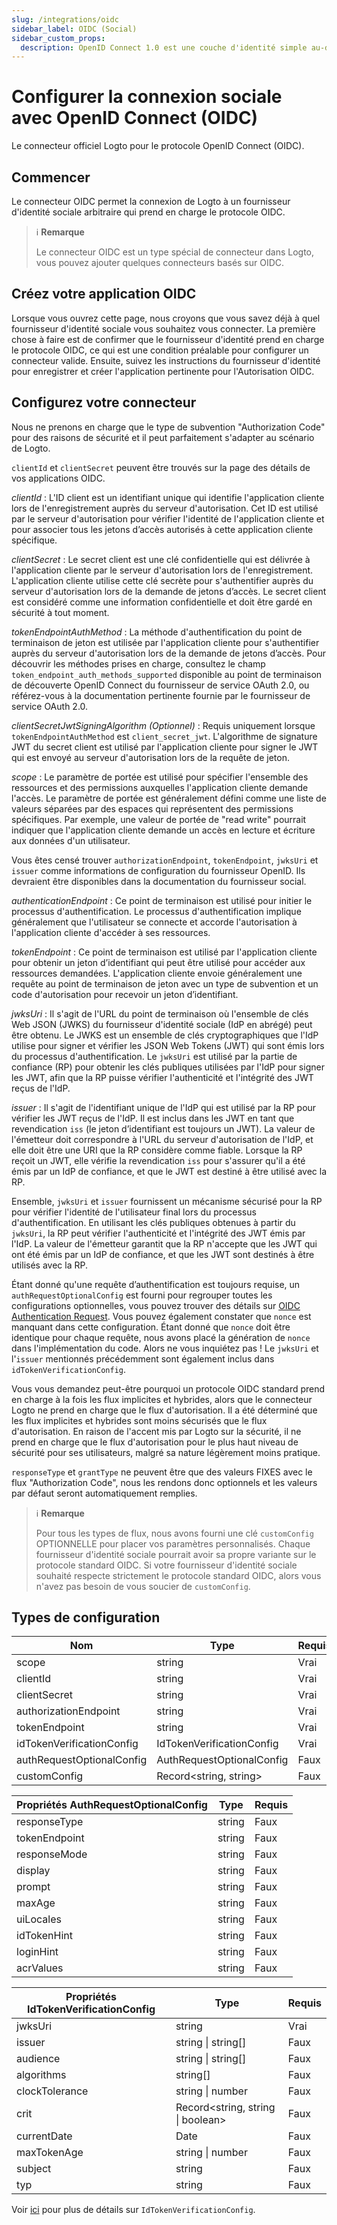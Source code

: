 ```yaml
---
slug: /integrations/oidc
sidebar_label: OIDC (Social)
sidebar_custom_props:
  description: OpenID Connect 1.0 est une couche d'identité simple au-dessus du protocole OAuth 2.0.
---
```



# Configurer la connexion sociale avec OpenID Connect (OIDC)

Le connecteur officiel Logto pour le protocole OpenID Connect (OIDC).

<GuideTip />

## Commencer

Le connecteur OIDC permet la connexion de Logto à un fournisseur d'identité sociale arbitraire qui prend en charge le protocole OIDC.

> ℹ️ **Remarque**
>
> Le connecteur OIDC est un type spécial de connecteur dans Logto, vous pouvez ajouter quelques connecteurs basés sur OIDC.

## Créez votre application OIDC

Lorsque vous ouvrez cette page, nous croyons que vous savez déjà à quel fournisseur d'identité sociale vous souhaitez vous connecter. La première chose à faire est de confirmer que le fournisseur d'identité prend en charge le protocole OIDC, ce qui est une condition préalable pour configurer un connecteur valide. Ensuite, suivez les instructions du fournisseur d'identité pour enregistrer et créer l'application pertinente pour l'Autorisation OIDC.

## Configurez votre connecteur

Nous ne prenons en charge que le type de subvention "Authorization Code" pour des raisons de sécurité et il peut parfaitement s'adapter au scénario de Logto.

`clientId` et `clientSecret` peuvent être trouvés sur la page des détails de vos applications OIDC.

_clientId_ : L'ID client est un identifiant unique qui identifie l'application cliente lors de l'enregistrement auprès du serveur d'autorisation. Cet ID est utilisé par le serveur d'autorisation pour vérifier l'identité de l'application cliente et pour associer tous les jetons d’accès autorisés à cette application cliente spécifique.

_clientSecret_ : Le secret client est une clé confidentielle qui est délivrée à l'application cliente par le serveur d'autorisation lors de l'enregistrement. L'application cliente utilise cette clé secrète pour s'authentifier auprès du serveur d'autorisation lors de la demande de jetons d’accès. Le secret client est considéré comme une information confidentielle et doit être gardé en sécurité à tout moment.

_tokenEndpointAuthMethod_ : La méthode d'authentification du point de terminaison de jeton est utilisée par l'application cliente pour s'authentifier auprès du serveur d'autorisation lors de la demande de jetons d’accès. Pour découvrir les méthodes prises en charge, consultez le champ `token_endpoint_auth_methods_supported` disponible au point de terminaison de découverte OpenID Connect du fournisseur de service OAuth 2.0, ou référez-vous à la documentation pertinente fournie par le fournisseur de service OAuth 2.0.

_clientSecretJwtSigningAlgorithm (Optionnel)_ : Requis uniquement lorsque `tokenEndpointAuthMethod` est `client_secret_jwt`. L'algorithme de signature JWT du secret client est utilisé par l'application cliente pour signer le JWT qui est envoyé au serveur d'autorisation lors de la requête de jeton.

_scope_ : Le paramètre de portée est utilisé pour spécifier l'ensemble des ressources et des permissions auxquelles l'application cliente demande l'accès. Le paramètre de portée est généralement défini comme une liste de valeurs séparées par des espaces qui représentent des permissions spécifiques. Par exemple, une valeur de portée de "read write" pourrait indiquer que l'application cliente demande un accès en lecture et écriture aux données d'un utilisateur.

Vous êtes censé trouver `authorizationEndpoint`, `tokenEndpoint`, `jwksUri` et `issuer` comme informations de configuration du fournisseur OpenID. Ils devraient être disponibles dans la documentation du fournisseur social.

_authenticationEndpoint_ : Ce point de terminaison est utilisé pour initier le processus d'authentification. Le processus d'authentification implique généralement que l'utilisateur se connecte et accorde l'autorisation à l'application cliente d'accéder à ses ressources.

_tokenEndpoint_ : Ce point de terminaison est utilisé par l'application cliente pour obtenir un jeton d’identifiant qui peut être utilisé pour accéder aux ressources demandées. L'application cliente envoie généralement une requête au point de terminaison de jeton avec un type de subvention et un code d'autorisation pour recevoir un jeton d’identifiant.

_jwksUri_ : Il s'agit de l'URL du point de terminaison où l'ensemble de clés Web JSON (JWKS) du fournisseur d'identité sociale (IdP en abrégé) peut être obtenu. Le JWKS est un ensemble de clés cryptographiques que l'IdP utilise pour signer et vérifier les JSON Web Tokens (JWT) qui sont émis lors du processus d'authentification. Le `jwksUri` est utilisé par la partie de confiance (RP) pour obtenir les clés publiques utilisées par l'IdP pour signer les JWT, afin que la RP puisse vérifier l'authenticité et l'intégrité des JWT reçus de l'IdP.

_issuer_ : Il s'agit de l'identifiant unique de l'IdP qui est utilisé par la RP pour vérifier les JWT reçus de l'IdP. Il est inclus dans les JWT en tant que revendication `iss` (le jeton d’identifiant est toujours un JWT). La valeur de l'émetteur doit correspondre à l'URL du serveur d'autorisation de l'IdP, et elle doit être une URI que la RP considère comme fiable. Lorsque la RP reçoit un JWT, elle vérifie la revendication `iss` pour s'assurer qu'il a été émis par un IdP de confiance, et que le JWT est destiné à être utilisé avec la RP.

Ensemble, `jwksUri` et `issuer` fournissent un mécanisme sécurisé pour la RP pour vérifier l'identité de l'utilisateur final lors du processus d'authentification. En utilisant les clés publiques obtenues à partir du `jwksUri`, la RP peut vérifier l'authenticité et l'intégrité des JWT émis par l'IdP. La valeur de l'émetteur garantit que la RP n'accepte que les JWT qui ont été émis par un IdP de confiance, et que les JWT sont destinés à être utilisés avec la RP.

Étant donné qu'une requête d’authentification est toujours requise, un `authRequestOptionalConfig` est fourni pour regrouper toutes les configurations optionnelles, vous pouvez trouver des détails sur [OIDC Authentication Request](https://openid.net/specs/openid-connect-core-1_0.html#AuthRequest). Vous pouvez également constater que `nonce` est manquant dans cette configuration. Étant donné que `nonce` doit être identique pour chaque requête, nous avons placé la génération de `nonce` dans l'implémentation du code. Alors ne vous inquiétez pas ! Le `jwksUri` et l'`issuer` mentionnés précédemment sont également inclus dans `idTokenVerificationConfig`.

Vous vous demandez peut-être pourquoi un protocole OIDC standard prend en charge à la fois les flux implicites et hybrides, alors que le connecteur Logto ne prend en charge que le flux d'autorisation. Il a été déterminé que les flux implicites et hybrides sont moins sécurisés que le flux d'autorisation. En raison de l'accent mis par Logto sur la sécurité, il ne prend en charge que le flux d'autorisation pour le plus haut niveau de sécurité pour ses utilisateurs, malgré sa nature légèrement moins pratique.

`responseType` et `grantType` ne peuvent être que des valeurs FIXES avec le flux "Authorization Code", nous les rendons donc optionnels et les valeurs par défaut seront automatiquement remplies.

> ℹ️ **Remarque**
>
> Pour tous les types de flux, nous avons fourni une clé `customConfig` OPTIONNELLE pour placer vos paramètres personnalisés.
> Chaque fournisseur d'identité sociale pourrait avoir sa propre variante sur le protocole standard OIDC. Si votre fournisseur d'identité sociale souhaité respecte strictement le protocole standard OIDC, alors vous n'avez pas besoin de vous soucier de `customConfig`.

## Types de configuration

| Nom                       | Type                      | Requis |
| ------------------------- | ------------------------- | ------ |
| scope                     | string                    | Vrai   |
| clientId                  | string                    | Vrai   |
| clientSecret              | string                    | Vrai   |
| authorizationEndpoint     | string                    | Vrai   |
| tokenEndpoint             | string                    | Vrai   |
| idTokenVerificationConfig | IdTokenVerificationConfig | Vrai   |
| authRequestOptionalConfig | AuthRequestOptionalConfig | Faux   |
| customConfig              | Record\<string, string>   | Faux   |

| Propriétés AuthRequestOptionalConfig | Type   | Requis |
| ------------------------------------ | ------ | ------ |
| responseType                         | string | Faux   |
| tokenEndpoint                        | string | Faux   |
| responseMode                         | string | Faux   |
| display                              | string | Faux   |
| prompt                               | string | Faux   |
| maxAge                               | string | Faux   |
| uiLocales                            | string | Faux   |
| idTokenHint                          | string | Faux   |
| loginHint                            | string | Faux   |
| acrValues                            | string | Faux   |

| Propriétés IdTokenVerificationConfig | Type                               | Requis |
| ------------------------------------ | ---------------------------------- | ------ |
| jwksUri                              | string                             | Vrai   |
| issuer                               | string \| string[]                 | Faux   |
| audience                             | string \| string[]                 | Faux   |
| algorithms                           | string[]                           | Faux   |
| clockTolerance                       | string \| number                   | Faux   |
| crit                                 | Record\<string, string \| boolean> | Faux   |
| currentDate                          | Date                               | Faux   |
| maxTokenAge                          | string \| number                   | Faux   |
| subject                              | string                             | Faux   |
| typ                                  | string                             | Faux   |

Voir [ici](https://github.com/panva/jose/blob/main/docs/interfaces/jwt_verify.JWTVerifyOptions.md) pour plus de détails sur `IdTokenVerificationConfig`.
